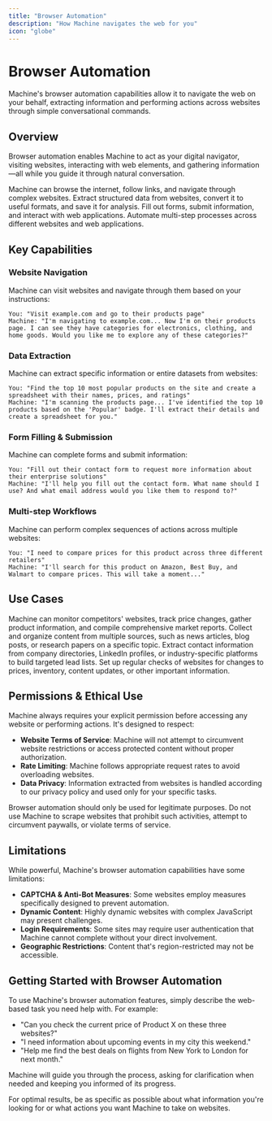 ```yaml
---
title: "Browser Automation"
description: "How Machine navigates the web for you"
icon: "globe"
---
```


# Browser Automation

Machine's browser automation capabilities allow it to navigate the web on your behalf, extracting information and performing actions across websites through simple conversational commands.

## Overview

Browser automation enables Machine to act as your digital navigator, visiting websites, interacting with web elements, and gathering information—all while you guide it through natural conversation.

<CardGroup cols={2}>
  <Card title="Web Navigation" icon="compass">
    Machine can browse the internet, follow links, and navigate through complex websites.
  </Card>
  <Card title="Data Extraction" icon="table">
    Extract structured data from websites, convert it to useful formats, and save it for analysis.
  </Card>
  <Card title="Form Interaction" icon="keyboard">
    Fill out forms, submit information, and interact with web applications.
  </Card>
  <Card title="Workflow Automation" icon="gears">
    Automate multi-step processes across different websites and web applications.
  </Card>
</CardGroup>

## Key Capabilities

### Website Navigation

Machine can visit websites and navigate through them based on your instructions:

```
You: "Visit example.com and go to their products page"
Machine: "I'm navigating to example.com... Now I'm on their products page. I can see they have categories for electronics, clothing, and home goods. Would you like me to explore any of these categories?"
```

### Data Extraction

Machine can extract specific information or entire datasets from websites:

```
You: "Find the top 10 most popular products on the site and create a spreadsheet with their names, prices, and ratings"
Machine: "I'm scanning the products page... I've identified the top 10 products based on the 'Popular' badge. I'll extract their details and create a spreadsheet for you."
```

### Form Filling & Submission

Machine can complete forms and submit information:

```
You: "Fill out their contact form to request more information about their enterprise solutions"
Machine: "I'll help you fill out the contact form. What name should I use? And what email address would you like them to respond to?"
```

### Multi-step Workflows

Machine can perform complex sequences of actions across multiple websites:

```
You: "I need to compare prices for this product across three different retailers"
Machine: "I'll search for this product on Amazon, Best Buy, and Walmart to compare prices. This will take a moment..."
```

## Use Cases

<AccordionGroup>
  <Accordion title="Market Research">
    Machine can monitor competitors' websites, track price changes, gather product information, and compile comprehensive market reports.
  </Accordion>
  
  <Accordion title="Content Aggregation">
    Collect and organize content from multiple sources, such as news articles, blog posts, or research papers on a specific topic.
  </Accordion>
  
  <Accordion title="Lead Generation">
    Extract contact information from company directories, LinkedIn profiles, or industry-specific platforms to build targeted lead lists.
  </Accordion>
  
  <Accordion title="Data Monitoring">
    Set up regular checks of websites for changes to prices, inventory, content updates, or other important information.
  </Accordion>
</AccordionGroup>

## Permissions & Ethical Use

Machine always requires your explicit permission before accessing any website or performing actions. It's designed to respect:

- **Website Terms of Service**: Machine will not attempt to circumvent website restrictions or access protected content without proper authorization.
- **Rate Limiting**: Machine follows appropriate request rates to avoid overloading websites.
- **Data Privacy**: Information extracted from websites is handled according to our privacy policy and used only for your specific tasks.

<Warning>
Browser automation should only be used for legitimate purposes. Do not use Machine to scrape websites that prohibit such activities, attempt to circumvent paywalls, or violate terms of service.
</Warning>

## Limitations

While powerful, Machine's browser automation capabilities have some limitations:

- **CAPTCHA & Anti-Bot Measures**: Some websites employ measures specifically designed to prevent automation.
- **Dynamic Content**: Highly dynamic websites with complex JavaScript may present challenges.
- **Login Requirements**: Some sites may require user authentication that Machine cannot complete without your direct involvement.
- **Geographic Restrictions**: Content that's region-restricted may not be accessible.

## Getting Started with Browser Automation

To use Machine's browser automation features, simply describe the web-based task you need help with. For example:

- "Can you check the current price of Product X on these three websites?"
- "I need information about upcoming events in my city this weekend."
- "Help me find the best deals on flights from New York to London for next month."

Machine will guide you through the process, asking for clarification when needed and keeping you informed of its progress.

<Info>
For optimal results, be as specific as possible about what information you're looking for or what actions you want Machine to take on websites.
</Info>
